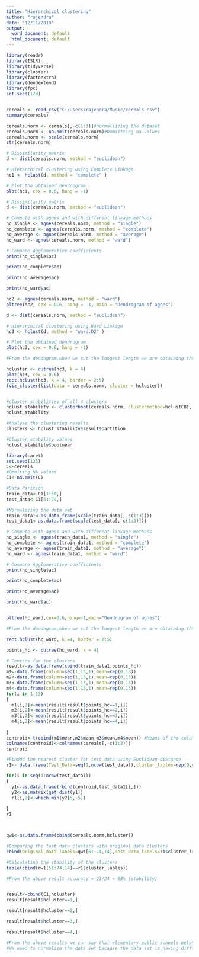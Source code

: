 ---
title: "Hierarchical clustering"
author: "rajendra"
date: "12/11/2019"
output:
  word_document: default
  html_document: default
---
```{r}
library(readr)
library(ISLR)
library(tidyverse)  
library(cluster)    
library(factoextra) 
library(dendextend) 
library(fpc)
set.seed(123)


cereals <- read_csv("C:/Users/rajendra/Music/cereals.csv")
summary(cereals)
```



```{r}
cereals.norm <- cereals[,-c(1:3)]#normaliizing the dataset
cereals.norm <- na.omit(cereals.norm)#Ommiitting na values
cereals.norm <- scale(cereals.norm)
str(cereals.norm)
```


```{r}
# Dissimilarity matrix
d <- dist(cereals.norm, method = "euclidean")

# Hierarchical clustering using Complete Linkage
hc1 <- hclust(d, method = "complete" )

# Plot the obtained dendrogram
plot(hc1, cex = 0.6, hang = -1)
```

```{r}
# Dissimilarity matrix
d <- dist(cereals.norm, method = "euclidean")

# Compute with agnes and with different linkage methods
hc_single <- agnes(cereals.norm, method = "single")
hc_complete <- agnes(cereals.norm, method = "complete")
hc_average <- agnes(cereals.norm, method = "average")
hc_ward <- agnes(cereals.norm, method = "ward")

# Compare Agglomerative coefficients
print(hc_single$ac)

print(hc_complete$ac)

print(hc_average$ac)

print(hc_ward$ac)
```

```{r}
hc2 <- agnes(cereals.norm, method = "ward")
pltree(hc2, cex = 0.6, hang = -1, main = "Dendrogram of agnes")
```

```{r}
d <- dist(cereals.norm, method = "euclidean")

# Hierarchical clustering using Ward Linkage
hc3 <- hclust(d, method = "ward.D2" )

# Plot the obtained dendrogram
plot(hc3, cex = 0.6, hang = -1)

#From the dendogram,when we cut the longest length we are obtaining the optimal number of clusters as 4

hcluster <- cutree(hc3, k = 4)
plot(hc3, cex = 0.6)
rect.hclust(hc3, k = 4, border = 2:5)
fviz_cluster(list(data = cereals.norm, cluster = hcluster))


#cluster stabilities of all 4 clusters
hclust_stability <- clusterboot(cereals.norm, clustermethod=hclustCBI, method="ward.D2", k=4, count = FALSE)
hclust_stability

#Analyze the clustering results
clusters <- hclust_stability$result$partition 

#Cluster stability values
hclust_stability$bootmean 

```

```{r}
library(caret)
set.seed(123)
C<-cereals
#Ommiting NA values
C1<-na.omit(C) 

#Data Parition
train_data<-C1[1:50,]
test_data<-C1[51:74,]

#Normalizing the data set
train_data1<-as.data.frame(scale(train_data[,-c(1:3)]))
test_data1<-as.data.frame(scale(test_data[,-c(1:3)]))

# Compute with agnes and with different linkage methods
hc_single <- agnes(train_data1, method = "single")
hc_complete <- agnes(train_data1, method = "complete")
hc_average <- agnes(train_data1, method = "average")
hc_ward <- agnes(train_data1, method = "ward")

# Compare Agglomerative coefficients
print(hc_single$ac)

print(hc_complete$ac)

print(hc_average$ac)

print(hc_ward$ac)


pltree(hc_ward,cex=0.6,hang=-1,main="Dendrogram of agnes")

#From the dendogram,when we cut the longest length we are obtaining the optimal number of clusters as 4

rect.hclust(hc_ward, k =4, border = 2:5)

points_hc <- cutree(hc_ward, k = 4)

# Centres for the clusters
result<-as.data.frame(cbind(train_data1,points_hc))
m1<-data.frame(column=seq(1,13,1),mean=rep(0,13))
m2<-data.frame(column=seq(1,13,1),mean=rep(0,13))
m3<-data.frame(column=seq(1,13,1),mean=rep(0,13))
m4<-data.frame(column=seq(1,13,1),mean=rep(0,13))
for(i in 1:13)
{
  m1[i,2]<-mean(result[result$points_hc==1,i])
  m2[i,2]<-mean(result[result$points_hc==2,i])
  m3[i,2]<-mean(result[result$points_hc==3,i])
  m4[i,2]<-mean(result[result$points_hc==4,i])
  
}
centroid<-t(cbind(m1$mean,m2$mean,m3$mean,m4$mean)) #Means of the columns
colnames(centroid)<-colnames(cereals[,-c(1:3)])
centroid

#Finddd the nearest cluster for test data using Euclidean distance
r1<- data.frame(Test_Data=seq(1,nrow(test_data)),cluster_lables=rep(0,nrow(test_data)))

for(i in seq(1:nrow(test_data)))
{
  y1<-as.data.frame(rbind(centroid,test_data1[i,]))
  y2<-as.matrix(get_dist(y1))
  r1[i,2]<-which.min(y2[5,-5])
  
}
r1



qw1<-as.data.frame(cbind(cereals.norm,hcluster))

#Comparing the test data clusters with original data clusters
cbind(Original_data_labels=qw1[51:74,14],Test_data_labels=r1$cluster_lables)

#Calculating the stability of the clusters
table(cbind(qw1[51:74,14]==r1$cluster_lables))

#From the above result accuracy = 21/24 = 88% (stability)



```



```{r}
result<-cbind(C1,hcluster)
result[result$hcluster==1,]

result[result$hcluster==2,]

result[result$hcluster==3,]

result[result$hcluster==4,]

#From the above results we can say that elementary public schools belongs to cluster 1 because it has highest protiens ,fiber and ratings.
#We need to normalize the data set because the data set is having diffferent range values.
```


